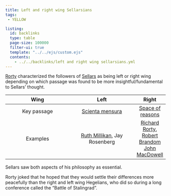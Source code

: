 ```yaml
---
title: Left and right wing Sellarsians
tags: 
 - YELLOW

listing:
  id: backlinks
  type: table
  page-size: 100000
  filter-ui: true
  template: "../../ejs/custom.ejs"
  contents:
    - ../../backlinks/left and right wing sellarsians.yml
---
```


[Rorty](/docs/phil/people/Richard Rorty.html) characterized the followers of [Sellars](/docs/phil/people/Wilfrid Sellars.html) as being left or right wing depending on which passage was found to be more insightful/fundamental to Sellars' thought.

| Wing      | Left | Right |
|:-----------:|:-----------:|:---:|
| Key passage      | [Scienta mensura](/docs/phil/quotes/Scienta mensura.html)        | [Space of reasons](/docs/phil/quotes/Space of reasons.html) | 
| Examples | [Ruth Millikan](/docs/phil/people/Ruth Millikan.html), Jay Rosenberg | [Richard Rorty](/docs/phil/people/Richard Rorty.html), [Robert Brandom](/docs/phil/people/Robert Brandom.html) [John MacDowell](/docs/phil/people/John MacDowell.html) |

Sellars saw both aspects of his philosophy as essential.

Rorty joked that he hoped that they would settle their differences more peacefully than the right and left wing Hegelians, who did so during a long conference called the "Battle of Stalingrad".
